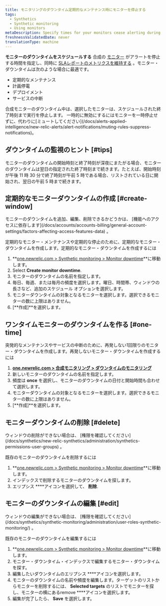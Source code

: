 ```yaml
---
title: モニタリングのダウンタイム定期的なメンテナンス時にモニターを停止する
tags:
  - Synthetics
  - Synthetic monitoring
  - Using monitors
metaDescription: Specify times for your monitors cease alerting during deployments and maintenance windows.
freshnessValidatedDate: never
translationType: machine
---
```


**モニターのダウンタイムをスケジュールする** 合成の [モニター](/docs/synthetics/new-relic-synthetics/using-monitors/add-edit-monitors#types-monitors) がアラートを停止する時間を指定し、同時に [SLAレポートのメトリクスを維持する](/docs/synthetics/new-relic-synthetics/pages/synthetics-sla-report-aggregate-monitor-metrics) 。モニター・ダウンタイムは次のような場合に最適です。

* 定期的なメンテナンス
* 計画停電
* デプロイメント
* サービスの中断

<Callout variant="important">
  合成モニターのダウンタイム中は、選択したモニターは、スケジュールされた終了時刻まで実行を停止します。 一時的に無効にするには<InlinePopover type="alerts"/>モニターを一時停止せずに、代わりに[ミュートしてください](/docs/alerts-applied-intelligence/new-relic-alerts/alert-notifications/muting-rules-suppress-notifications)。
</Callout>

## ダウンタイムの監視のヒント [#tips]

モニターのダウンタイムの開始時刻と終了時刻が深夜にまたがる場合、モニターのダウンタイムは翌日の指定された終了時刻まで続きます。たとえば、開始時刻が午後 11 時 30 分で終了時刻が午前 5 時である場合、リストされている日に開始され、翌日の午前 5 時まで続きます。

## 定期的なモニターダウンタイムの作成 [#create-window]

<Callout variant="tip">
  モニターのダウンタイムを追加、編集、削除できるかどうかは、 [機能へのアクセスに依存します](/docs/accounts/accounts-billing/general-account-settings/factors-affecting-access-features-data) 。
</Callout>

定期的なモニター・メンテナンスや定期的な停止のために、定期的なモニター・ダウンタイムを作成します。定期的なモニター・ダウンタイムを作成するには

1. **[one.newrelic.com > Synthetic monitoring > Monitor downtime](https://one.newrelic.com/synthetics-nerdlets/monitor-downtime-list)**に移動します。
2. Select **<Icon name="fe-plus-circle"/>Create monitor downtime**.
3. モニターのダウンタイムの名前を指定します。
4. 毎日、毎週、または毎月の頻度を選択します。曜日、時間帯、ウィンドウの長さなど、追加のスケジュール オプションを選択します。
5. モニターダウンタイムの対象となるモニターを選択します。選択できるモニターの数に上限はありません。
6. \[**作成]**を選択します。

## ワンタイムモニターのダウンタイムを作る [#one-time]

突発的なメンテナンスやサービスの中断のために、再発しない1回限りのモニター・ダウンタイムを作成します。再発しないモニター・ダウンタイムを作成するには

1. **[one.newrelic.com > 合成モニタリング > ダウンタイムのモニタリング](https://one.newrelic.com/synthetics-nerdlets/monitor-downtime-list)**
2. 新しいモニターのダウンタイムの名前を指定します。
3. 頻度は **once** を選択し、モニターのダウンタイムの日付と開始時間も合わせて選択します。
4. モニターダウンタイムの対象となるモニターを選択します。選択できるモニターの数に上限はありません。
5. \[**作成]**を選択します。

## モニターダウンタイムの削除 [#delete]

<Callout variant="tip">
  ウィンドウの削除ができない場合は、 [権限を確認してください](/docs/synthetics/new-relic-synthetics/administration/synthetics-permissions-user-groups) 。
</Callout>

既存のモニターのダウンタイムを削除するには

1. **[one.newrelic.com > Synthetic monitoring > Monitor downtime](https://one.newrelic.com/synthetics-nerdlets/monitor-downtime-list)**に移動します。
2. インデックスで削除するモニターのダウンタイムを探します。
3. エリプシス **<Icon name="fe-more-horizontal"/>**アイコンを選択して、 **削除**.

## モニターのダウンタイムの編集 [#edit]

<Callout variant="tip">
  ウィンドウの編集ができない場合は、 [権限を確認してください](/docs/synthetics/synthetic-monitoring/administration/user-roles-synthetic-monitoring/) 。
</Callout>

既存のモニターのダウンタイムを編集するには

1. **[one.newrelic.com > Synthetic monitoring > Monitor downtime](https://one.newrelic.com/synthetics-nerdlets/monitor-downtime-list)**に移動します。
2. モニター・ダウンタイム・インデックスで編集するモニター・ダウンタイムを探す。
3. 編集したいダウンタイムのエリプシス **<Icon name="fe-more-horizontal"/>**アイコンを選択します。
4. モニターのダウンタイムの名前や頻度を編集します。ターゲットのリストからモニターを削除するには、 **Selected targets** のリストでモニターを探し、モニターの横にあるremove **<Icon name="fe-x-circle"/>**アイコンを選択します。
5. 編集が完了したら、 **Save** を選択します。